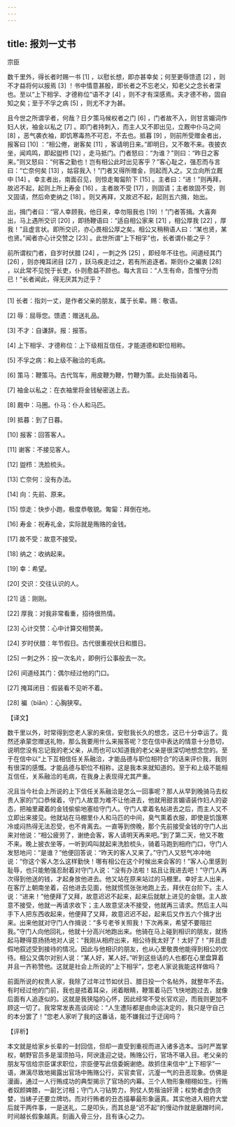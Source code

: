 ```yaml
---
---
---
```

title: 报刘一丈书
---




宗臣

数千里外，得长者时赐一书 [1] ，以慰长想，即亦甚幸矣；何至更辱馈遗 [2] ，则不才益将何以报焉 [3] ！书中情意甚殷，即长者之不忘老父，知老父之念长者深也。至以“上下相孚、才德称位”语不才 [4] ，则不才有深感焉。夫才德不称，固自知之矣；至于不孚之病 [5] ，则尤不才为甚。

且今世之所谓孚者，何哉？日夕策马候权者之门 [6] ，门者故不入，则甘言媚词作妇人状，袖金以私之 [7] 。即门者持刺入，而主人又不即出见，立厩中仆马之间 [8] ，恶气袭衣袖，即饥寒毒热不可忍，不去也。抵暮 [9] ，则前所受赠金者出，报客曰 [10] ：“相公倦，谢客矣 [11] ，客请明日来。”即明日，又不敢不来。夜披衣坐，闻鸡鸣，即起盥栉 [12] ，走马抵门。门者怒曰：“为谁？”则曰：“昨日之客来。”则又怒曰：“何客之勤也！岂有相公此时出见客乎？”客心耻之，强忍而与言曰：“亡奈何矣 [13] ，姑容我入！”门者又得所赠金，则起而入之。又立向所立厩中 [14] 。幸主者出，南面召见，则惊走匍匐阶下 [15] 。主者曰：“进！”则再拜，故迟不起，起则上所上寿金 [16] 。主者故不受 [17] ，则固请；主者故固不受，则又固请，然后命吏纳之 [18] 。则又再拜，又故迟不起，起则五六揖，始出。

出，揖门者曰：“官人幸顾我，他日来，幸勿阻我也 [19] ！”门者答揖。大喜奔出，马上遇所交识 [20] ，即扬鞭语曰：“适自相公家来 [21] ，相公厚我 [22] ，厚我！”且虚言状。即所交识，亦心畏相公厚之矣。相公又稍稍语人曰：“某也贤，某也贤。”闻者亦心计交赞之 [23] 。此世所谓“上下相孚”也，长者谓仆能之乎？

前所谓权门者，自岁时伏腊 [24] ，一刺之外 [25] ，即经年不往也。间道经其门 [26] ，则亦掩耳闭目 [27] ，跃马疾走过之，若有所追逐者。斯则仆之褊衷 [28] ，以此常不见悦于长吏，仆则愈益不顾也。每大言曰：“人生有命，吾惟守分而已！”长者闻此，得无厌其为迂乎？



* * *



[1] 长者：指刘一丈，是作者父亲的朋友，属于长辈。赐：敬语。

[2] 辱：屈辱您。馈遗：赠送礼品。

[3] 不才：自谦辞。报：报答。

[4] 上下相孚、才德称位：上下级相互信任，才能道德和职位相称。

[5] 不孚之病：和上级不融洽的毛病。

[6] 策马：鞭策马。古代驾车，用皮鞭为鞭，竹鞭为策。此处指骑着马。

[7] 袖金以私之：在衣袖里将金钱秘密送上去。

[8] 厩中：马圈。仆马：仆人和马匹。

[9] 抵暮：到了日暮。

[10] 报客：回答客人。

[11] 谢客：不接见客人。

[12] 盥栉：洗脸梳头。

[13] 亡奈何：没有办法。

[14] 向：先前、原来。

[15] 惊走：快步小跑，极度恭敬貌。匍匐：拜倒在地。

[16] 寿金：祝寿礼金，实际就是贿赂的金钱。

[17] 故不受：故意不接受。

[18] 纳之：收纳起来。

[19] 幸：希望。

[20] 交识：交往认识的人。

[21] 适：刚刚。

[22] 厚我：对我非常看重，招待很热情。

[23] 心计交赞：心中计算交相赞美。

[24] 岁时伏腊：年节假日。古代很重视伏日和腊日。

[25] 一刺之外：投一次名片，即例行公事般去一次。

[26] 间道经其门：偶尔经过他的门口。

[27] 掩耳闭目：假装看不见听不着。

[28] 褊（biǎn）：心胸狭窄。

【译文】

数千里以外，时常得到您老人家的来信，安慰我长久的想念，这已十分幸运了。竟然还承蒙您赠送礼物，那么我要用什么来报答呢？您在信中表达的情意十分恳切，说明您没有忘记我的老父亲，从而也可以知道我的老父亲是很深切地想念您的。至于在信中以“上下互相信任关系融洽，才能品德与职位相符合”的话来评价我，我则有很深的感慨。才能品德与职位不相称，这是我本来就知道的。至于和上级不能相互信任，关系融洽的毛病，在我身上表现得尤其严重。

况且当今社会上所说的上下信任关系融洽是怎么一回事呢？那人从早到晚骑马去权贵人家的门口恭候着，守门人故意为难不让他进去，他就用甜言媚语装作妇人的姿态，把袖里藏着的金钱偷偷地塞给守门人。守门人拿着名帖进去之后，而主人又不立即出来接见。他就站在马棚里仆人和马匹的中间，臭气熏着衣服，即使是饥饿寒冷或闷热得无法忍受，也不肯离去。一直等到傍晚，那个先前接受金钱的守门人出来对他说：“相公疲劳了，谢绝会客，客人请明天再来吧。”到了第二天，他又不敢不来。晚上披衣坐等，一听到鸡叫就起来洗脸梳头，骑着马跑到相府门口，守门人发怒地问：“是谁？”他便回答说：“昨天的客人又来了。”守门人又怒气冲冲地说：“你这个客人怎么这样勤快！哪有相公在这个时候出来会客的！”客人心里感到耻辱，也只能勉强忍耐着对守门人说：“没有办法啦！姑且让我进去吧！”守门人再次得到他送的钱，才起身放他进去。他又站在原来站过的马棚里。幸好主人出来，在客厅上朝南坐着，召他进去见面，他就慌慌张张地跑上去，拜伏在台阶下。主人说：“进来！”他便拜了又拜，故意迟迟不起来，起来后就献上进见的金银。主人故意不接受，他就一再请求收下；主人故意坚决不接受，他就再三请求。然后主人叫手下人把东西收起来，他便拜了又拜，故意迟迟不起，起来后又作五六个揖才出来。出来他就对守门人作揖说：“多亏老爷关照我！下次再来，希望不要阻拦我。”守门人向他回礼，他就十分高兴地跑出来。他骑在马上碰到相识的朋友，就扬起马鞭得意扬扬地对人说：“我刚从相府出来，相公待我太好了！太好了！”并且虚假地叙述受到接待的情况。因此与他相识的朋友，也从心里敬畏他能得到相公的优待。相公又偶尔对别人说：“某人好，某人好。”听到这些话的人也都在心里盘算着并且一齐称赞他。这就是社会上所说的“上下相孚”，您老人家说我能这样做吗？

前面所说的权贵人家，我除了过年过节如伏日、腊日投一个名帖外，就整年不去。有时经过他的门前，我也是捂着耳朵，闭着眼睛，鞭策着马匹飞快地跑过去，就像后面有人追逐似的。这就是我狭隘的心怀，因此经常不受长官欢迎，而我则更加不顾这一切了。我常常发表高谈阔论：“人生遭际都是由命运决定的，我只是守自己的本分罢了！”您老人家听了我的这番话，能不嫌我过于迂阔吗？

【评析】

本文就是给家乡长辈的一封回信，但却一直受到重视而进入诸多选本。当时严嵩掌权，朝野官员多是溜须拍马，阿谀逢迎之徒。贿赂公行，官场不堪入目。老父亲的朋友写信给宗臣谋求职位，宗臣便写此信委婉谢绝。故抓住来信中“上下相孚”一语，淋漓尽致地揭露出官场中贿赂公行，买官卖官，沆瀣一气的丑恶现象。仿佛是漫画，通过一人行贿成功的典型揭示了官场的内幕。三个人物形象栩栩如生。行贿者奴颜婢膝，一副乞讨相；守门人刁钻势力，狗仗人势揩油奸滑；权势者虚伪贪婪，当婊子还要立牌坊。而对行贿者的丑态描摹最形象逼真。其实他进入相府大堂后就干两件事，一是送礼，二是叩头，而其总是“迟不起”的慢动作就是磨蹭时间，时间越长假象越真。刻画入骨三分，且有诛心之力。